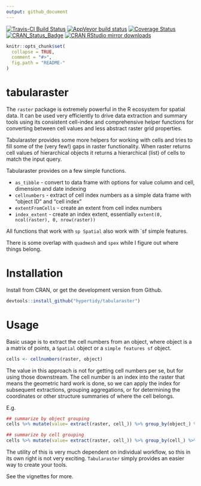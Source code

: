 ```yaml
---
output: github_document
---
```



<!-- README.md is generated from README.Rmd. Please edit that file -->

[![Travis-CI Build Status](https://travis-ci.org/hypertidy/tabularaster.svg?branch=master)](https://travis-ci.org/hypertidy/tabularaster)
[![AppVeyor build status](https://ci.appveyor.com/api/projects/status/github/hypertidy/tabularaster?branch=master&svg=true)](https://ci.appveyor.com/project/hypertidy/tabularaster)
[![Coverage Status](https://img.shields.io/codecov/c/github/hypertidy/tabularaster/master.svg)](https://codecov.io/github/hypertidy/tabularaster?branch=master)
[![CRAN_Status_Badge](http://www.r-pkg.org/badges/version/tabularaster)](https://cran.r-project.org/package=tabularaster)
[![CRAN RStudio mirror downloads](http://cranlogs.r-pkg.org/badges/tabularaster)](http://www.r-pkg.org/pkg/tabularaster)


```r
knitr::opts_chunk$set(
  collapse = TRUE,
  comment = "#>",
  fig.path = "README-"
)
```

# tabularaster

The `raster` package is extremely powerful in the R ecosystem for spatial data. It can be used very efficiently to 
drive data extraction and summary tools using its consistent cell-index and comprehensive helper functions for converting between cell values and less abstract raster grid properties. 

Tabularaster provides some more helpers for working with cells and tries to fill some of the (very few!) gaps in raster functionality. When raster returns cell values of hierarchical objects it returns a hierarchical (list) of cells to match the input query. 

Tabularaster provides on a few simple functions. 

* `as_tibble` - convert to data frame with options for value column and cell, dimension and date indexing
* `cellnumbers` - extract of cell index numbers as a simple data frame with "object ID" and "cell index"
* `extentFromCells` - create an extent from cell index numbers
* `index_extent` - create an index extent, essentially `extent(0, ncol(raster), 0, nrow(raster))`

All functions that work with `sp Spatial` also work with `sf simple features. 

There is some overlap with `quadmesh` and `spex` while I figure out where things belong. 

# Installation

Install from CRAN, or get the development version from Github. 

```r
devtools::install_github("hypertidy/tabularaster")
```


# Usage

Basic usage is to extract the cell numbers from an object, where object is a a matrix of points, a `Spatial` object or a `simple features sf` object. 

```r
cells <- cellnumbers(raster, object)
```

The value in this approach is not for getting cell numbers per se, but for using those downstream. The cell number is an index into the raster that means the geometric hard work is done, so we can apply the index for subsequent extractions, grouping aggregations, or for determining the coordinates or other structure summaries of where the cell belongs. 

E.g. 

```r

## summarize by object grouping
cells %>% mutate(value= extract(raster, cell_)) %>% group_by(object_) %>% summarize(mean(value))

## summarize by cell grouping
cells %>% mutate(value= extract(raster, cell_)) %>% group_by(cell_) %>% summarize(mean(value))

```

The utility of this is very much dependent on individual workflow, so this in its own right is not very exciting. `Tabularaster` simply provides an easier way to create your tools. 


See the vignettes for more. 

